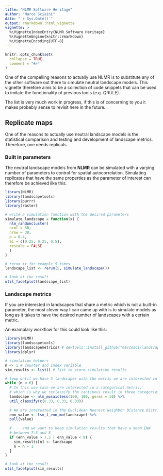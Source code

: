 ---
title: "NLMR Software Heritage"
author: "Marco Sciaini"
date: "`r Sys.Date()`"
output: rmarkdown::html_vignette
vignette: >
  %\VignetteIndexEntry{NLMR Software Heritage}
  %\VignetteEngine{knitr::rmarkdown}
  %\VignetteEncoding{UTF-8}
---

```{r setup, include = FALSE}
knitr::opts_chunk$set(
  collapse = TRUE,
  comment = "#>"
)
```

One of the compelling reasons to actually use NLMR is to substitute any of the
other software out there to simulate neutral landscape models. 
This vignette therefore aims to be a collection of code snippets that can be used
to imitate the functionality of previous tools (e.g. QRULE).

The list is very much work in progress, if this is of concerning to you it makes
probably sense to revisit here in the future.

## Replicate maps

One of the reasons to actually use neutral landscape models is the statistical
comparison and testing and development of landscape metrics. Therefore, one needs
replicats 

### Built in parameters

The neutral landscape models from **NLMR** can be simulated with a varying 
number of parameters to control for spatial autocorrelation. Simulating 
replicates that have the same properties as the parameter of interest can 
therefore be achieved like this:

```{r}
library(NLMR)
library(landscapetools)
library(purrr)
library(raster)

# write a simulation function with the desired parameters
simulate_landscape = function(x) {
  nlm_randomcluster(
  ncol = 30,
  nrow = 30,
  p = 0.4,
  ai = c(0.25, 0.25, 0.5),
  rescale = FALSE
  )
}

# rerun it for example 5 times
landscape_list <- rerun(5, simulate_landscape()) 

# look at the result
util_facetplot(landscape_list)
```

### Landscape metrics

If you are interested in landscapes that share a metric which is not a built-in 
parameter, the most clever way I can came up with is to simulate models as long as 
it takes to have the desired number of landscapes with a certain metric.

An examplary workflow for this could look like this:

```{r warning=FALSE}
library(NLMR)
library(landscapetools)
library(landscapemetrics) # devtools::install_github("marcosci/landscapemetrics")
library(dplyr)

# simulation helpers
n <- 1 # counter and index variable
sim_results <- list() # list to store simulation results

# loop until we have 5 landscapes with the metric we are interested in
while (n < 6) {
  # In this use case we are interested in a categorical metric,
  # which is why we reclassify the continous result in three categories
  landscape <- nlm_mosaictess(100, 100, germs = 50) %>%
  util_classify(c(0.33, 0.33, 0.33))
  
  # We are interested in the Euclidean Nearest Neighbor Distance Distribution
  enn_value <- lsm_l_enn_mn(landscape) %>%
  pull(value)
  
  # ... and we want to keep simulation results that have a mean ENN
  # between 7.5 and 8
  if (enn_value > 7.5 | enn_value < 8) {
    sim_results[n] <- landscape
    n = n + 1
  }
}

# look at the result
util_facetplot(sim_results)
```
